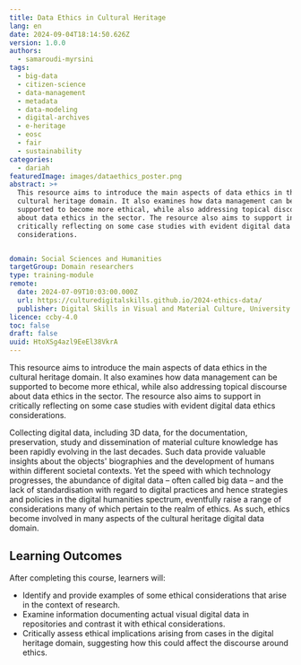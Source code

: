 ```yaml
---
title: Data Ethics in Cultural Heritage
lang: en
date: 2024-09-04T18:14:50.626Z
version: 1.0.0
authors:
  - samaroudi-myrsini
tags:
  - big-data
  - citizen-science
  - data-management
  - metadata
  - data-modeling
  - digital-archives
  - e-heritage
  - eosc
  - fair
  - sustainability
categories:
  - dariah
featuredImage: images/dataethics_poster.png
abstract: >+
  This resource aims to introduce the main aspects of data ethics in the
  cultural heritage domain. It also examines how data management can be
  supported to become more ethical, while also addressing topical discourse
  about data ethics in the sector. The resource also aims to support in
  critically reflecting on some case studies with evident digital data ethics
  considerations.


domain: Social Sciences and Humanities
targetGroup: Domain researchers
type: training-module
remote:
  date: 2024-07-09T10:03:00.000Z
  url: https://culturedigitalskills.github.io/2024-ethics-data/
  publisher: Digital Skills in Visual and Material Culture, University of Brighton
licence: ccby-4.0
toc: false
draft: false
uuid: HtoXSg4azl9EeEl38VkrA
---
```


This resource aims to introduce the main aspects of data ethics in the cultural heritage domain. It also examines how data management can be supported to become more ethical, while also addressing topical discourse about data ethics in the sector. The resource also aims to support in critically reflecting on some case studies with evident digital data ethics considerations.

Collecting digital data, including 3D data, for the documentation, preservation, study and dissemination of material culture knowledge has been rapidly evolving in the last decades. Such data provide valuable insights about the objects' biographies and the development of humans within different societal contexts. Yet the speed with which technology progresses, the abundance of digital data – often called big data – and the lack of standardisation with regard to digital practices and hence strategies and policies in the digital humanities spectrum, eventfully raise a range of considerations many of which pertain to the realm of ethics. As such, ethics become involved in many aspects of the cultural heritage digital data domain.

## **Learning Outcomes**

After completing this course, learners will:

* Identify and provide examples of some ethical considerations that arise in the context of research.
* Examine information documenting actual visual digital data in repositories and contrast it with ethical considerations.
* Critically assess ethical implications arising from cases in the digital heritage domain, suggesting how this could affect the discourse around ethics.

<ExternalResource title="Interested in learning more?" subtitle="Check out the tutorial Data Ethics in Cultural Heritage" url="https://culturedigitalskills.github.io/2024-ethics-data/" />
